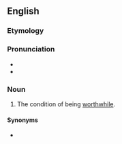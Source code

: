 ==English==

===Etymology===
{{suffix|en|worthwhile|ness}}

===Pronunciation===
* {{IPA|en|/wɜː(ɹ)θˈwaɪlnəs/|/wɜː(ɹ)θˈʍaɪlnəs/}}
* {{audio|en|LL-Q1860 (eng)-Vealhurl-worthwhileness.wav|Audio (Southern England)}}

===Noun===
{{en-noun|-}}
# The condition of being [[worthwhile]].

====Synonyms====
* {{l|en|worthiness}}